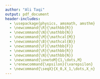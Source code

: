 ```yaml
---
author: "Ali Taqi"
output: pdf_document
header-includes:
  - \usepackage{physics, amsmath, amsthm}
  - \newcommand{\R}{\mathbb{R}}
  - \newcommand{\N}{\mathbb{N}}
  - \newcommand{\M}{\mathcal{M}}
  - \newcommand{\B}{\mathcal{B}}
  - \newcommand{\F}{\mathbb{F}}
  - \newcommand{\R}{\mathbb{R}}
  - \newcommand{\N}{\mathbb{N}}
  - \newcommand{\onetoM}{1,\dots,M}
  - \renewcommand{\epsilon}{\varepsilon}
  - \newcommand{\seqX}{X_0,X_1,\dots,X_n}
---
```


\begin{itemize}
\item .
\end{itemize}

